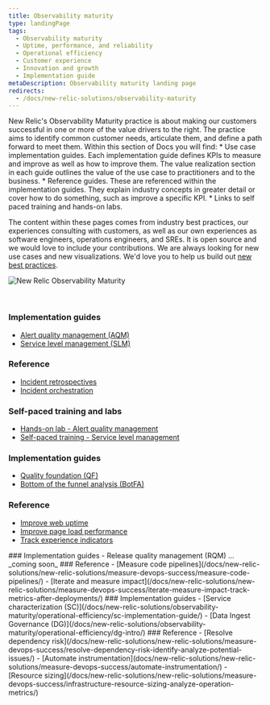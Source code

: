 ```yaml
---
title: Observability maturity
type: landingPage
tags:
  - Observability maturity
  - Uptime, performance, and reliability
  - Operational efficiency
  - Customer experience
  - Innovation and growth
  - Implementation guide
metaDescription: Observability maturity landing page
redirects:
  - /docs/new-relic-solutions/observability-maturity
---
```


<LandingPageHero>

 <HeroContent>
   New Relic's Observability Maturity practice is about making our customers successful in one or more of the value drivers to the right. The practice aims to identify common customer needs, articulate them, and define a path forward to meet them. Within this section of Docs you will find:
* Use case implementation guides. Each implementation guide defines KPIs to measure and improve as well as how to improve them. The value realization section in each guide outlines the value of the use case to practitioners and to the business.
* Reference guides. These are referenced within the implementation guides. They explain industry concepts in greater detail or cover how to  do something, such as improve a specific KPI. 
* Links to self paced training and hands-on labs.

   The content within these pages comes from industry best practices, our experiences consulting with customers, as well as our own experiences as software engineers, operations engineers, and SREs. It is open source and we would love to include your contributions. We are always looking for new use cases and new visualizations. We'd love you to help us build out [new best practices](/docs/style-guide/writing-docs/article-templates/om-implementation-guide/). 
   </HeroContent>

 ![New Relic Observability Maturity](./images/oma-v-drivers.png "New Relic Observability Maturity")
</LandingPageHero>

<br/>
   
<CollapserGroup>
<Collapser
 id="upr"
 title="Uptime, performance & reliability">

### Implementation guides

- [Alert quality management (AQM)](/docs/new-relic-solutions/observability-maturity/uptime-performance-reliability/aqm-implementation-guide/)
- [Service level management (SLM)](/docs/new-relic-solutions/observability-maturity/uptime-performance-reliability/slm-implementation-guide/)

### Reference
- [Incident retrospectives](/docs/new-relic-solutions/new-relic-solutions/measure-devops-success/incident-learning-retrospectives/)
- [Incident orchestration](/docs/new-relic-solutions/new-relic-solutions/measure-devops-success/incident-orchestration-align-teams-tools-processes/)

### Self-paced training and labs
- [Hands-on lab - Alert quality management](https://learn.newrelic.com/hands-on-lab-alert-quality-management)
- [Self-paced training - Service level management](https://learn.newrelic.com/self-paced-service-level-management)
</Collapser>

<Collapser
 id="cx"
 title="Customer experience">
### Implementation guides
- [Quality foundation (QF)](/docs/new-relic-solutions/observability-maturity/customer-experience/quality-foundation-implementation-guide)
- [Bottom of the funnel analysis (BotFA)](/docs/new-relic-solutions/observability-maturity/customer-experience/bofta-implementation-guide)
### Reference
- [Improve web uptime](/docs/new-relic-solutions/observability-maturity/customer-experience/cx-improve-web-uptime)
- [Improve page load performance](/docs/new-relic-solutions/observability-maturity/customer-experience/cx-improve-page-load)
- [Track experience indicators](/docs/new-relic-solutions/new-relic-solutions/measure-devops-success/customer-experience-improvement-track-experience-indicators/)
</Collapser>
<Collapser
id="innov-growth"
title="Innovation & growth">
### Implementation guides
- Release quality management (RQM) ... _coming soon_
### Reference
- [Measure code pipelines](/docs/new-relic-solutions/new-relic-solutions/measure-devops-success/measure-code-pipelines/)
- [Iterate and measure impact](/docs/new-relic-solutions/new-relic-solutions/measure-devops-success/iterate-measure-impact-track-metrics-after-deployments/)
</Collapser>
<Collapser
id="op-eff"
title="Operational efficiency">
### Implementation guides
- [Service characterization (SC)](/docs/new-relic-solutions/observability-maturity/operational-efficiency/sc-implementation-guide/)
- [Data Ingest Governance (DG)](/docs/new-relic-solutions/observability-maturity/operational-efficiency/dg-intro/)
### Reference
- [Resolve dependency risk](/docs/new-relic-solutions/new-relic-solutions/measure-devops-success/resolve-dependency-risk-identify-analyze-potential-issues/)
- [Automate instrumentation](docs/new-relic-solutions/new-relic-solutions/measure-devops-success/automate-instrumentation/)
- [Resource sizing](/docs/new-relic-solutions/new-relic-solutions/measure-devops-success/infrastructure-resource-sizing-analyze-operation-metrics/)
</Collapser>
</CollapserGroup>
